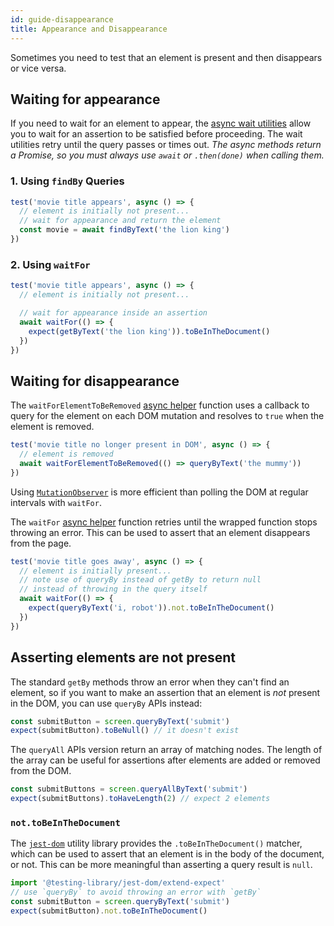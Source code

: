 ```yaml
---
id: guide-disappearance
title: Appearance and Disappearance
---
```


Sometimes you need to test that an element is present and then disappears or
vice versa.

## Waiting for appearance

If you need to wait for an element to appear, the [async wait
utilities][async-api] allow you to wait for an assertion to be satisfied before
proceeding. The wait utilities retry until the query passes or times out. _The
async methods return a Promise, so you must always use `await` or `.then(done)`
when calling them._

### 1. Using `findBy` Queries

```jsx
test('movie title appears', async () => {
  // element is initially not present...
  // wait for appearance and return the element
  const movie = await findByText('the lion king')
})
```

### 2. Using `waitFor`

```jsx
test('movie title appears', async () => {
  // element is initially not present...

  // wait for appearance inside an assertion
  await waitFor(() => {
    expect(getByText('the lion king')).toBeInTheDocument()
  })
})
```

## Waiting for disappearance

The `waitForElementToBeRemoved` [async helper][async-api] function uses a
callback to query for the element on each DOM mutation and resolves to `true`
when the element is removed.

```jsx
test('movie title no longer present in DOM', async () => {
  // element is removed
  await waitForElementToBeRemoved(() => queryByText('the mummy'))
})
```

Using
[`MutationObserver`](https://developer.mozilla.org/en-US/docs/Web/API/MutationObserver)
is more efficient than polling the DOM at regular intervals with `waitFor`.

The `waitFor` [async helper][async-api] function retries until the wrapped
function stops throwing an error. This can be used to assert that an element
disappears from the page.

```jsx
test('movie title goes away', async () => {
  // element is initially present...
  // note use of queryBy instead of getBy to return null
  // instead of throwing in the query itself
  await waitFor(() => {
    expect(queryByText('i, robot')).not.toBeInTheDocument()
  })
})
```

## Asserting elements are not present

The standard `getBy` methods throw an error when they can't find an element, so
if you want to make an assertion that an element is _not_ present in the DOM,
you can use `queryBy` APIs instead:

```javascript
const submitButton = screen.queryByText('submit')
expect(submitButton).toBeNull() // it doesn't exist
```

The `queryAll` APIs version return an array of matching nodes. The length of the
array can be useful for assertions after elements are added or removed from the
DOM.

```javascript
const submitButtons = screen.queryAllByText('submit')
expect(submitButtons).toHaveLength(2) // expect 2 elements
```

### `not.toBeInTheDocument`

The [`jest-dom`](ecosystem-jest-dom.mdx) utility library provides the
`.toBeInTheDocument()` matcher, which can be used to assert that an element is
in the body of the document, or not. This can be more meaningful than asserting
a query result is `null`.

```javascript
import '@testing-library/jest-dom/extend-expect'
// use `queryBy` to avoid throwing an error with `getBy`
const submitButton = screen.queryByText('submit')
expect(submitButton).not.toBeInTheDocument()
```

[async-api]: dom-testing-library/api-async.mdx
